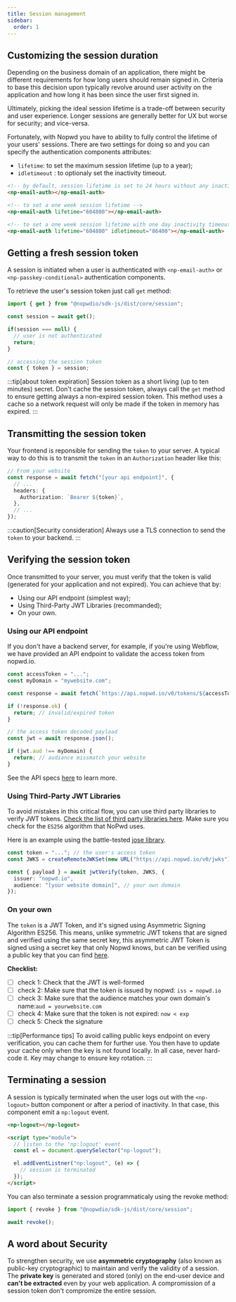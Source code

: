```yaml
---
title: Session management
sidebar:
  order: 1
---
```


## Customizing the session duration

Depending on the business domain of an application, there might be different requirements for how long users should remain signed in.
Criteria to base this decision upon typically revolve around user activity on the application and how long it has been since the user first signed in.

Ultimately, picking the ideal session lifetime is a trade-off between security and user experience.
Longer sessions are generally better for UX but worse for security; and vice-versa.

Fortunately, with Nopwd you have to ability to fully control the lifetime of your users' sessions.
There are two settings for doing so and you can specify the authentication components attributes:
 - `lifetime`: to set the maximum session lifetime (up to a year);
 - `idletimeout` : to optionaly set the inactivity timeout.

```html
<!-- by default, session lifetime is set to 24 hours without any inactivity threshold -->
<np-email-auth></np-email-auth>

<!-- to set a one week session lifetime -->
<np-email-auth lifetime="604800"></np-email-auth>

<!-- to set a one week session lifetime with one day inactivity timeout -->
<np-email-auth lifetime="604800" idletimeout="86400"></np-email-auth>
```


## Getting a fresh session token

A session is initiated when a user is authenticated with `<np-email-auth>` or `<np-passkey-conditional>`
authentication components.

To retrieve the user's session token just call `get` method:

```ts
import { get } from "@nopwdio/sdk-js/dist/core/session";

const session = await get();

if(session === null) {
  // user is not authenticated
  return;
}

// accessing the session token
const { token } = session;

```

:::tip[about token expiration]
Session token as a short living (up to ten minutes) secret.
Don't cache the session token, always call the `get` method to ensure getting always a non-expired session token.
This method uses a cache so a network request will only be made if the token in memory has expired.
:::

## Transmitting the session token

Your frontend is reponsible for sending the `token` to your server. A typical way to do this is to transmit the `token` in an `Authorization` header like this:

```ts
// From your website
const response = await fetch("[your api endpoint]", {
  // ...
  headers: {
    Authorization: `Bearer ${token}`,
  },
  // ...
});
```

:::caution[Security consideration]
Always use a TLS connection to send the `token` to your backend.
:::

## Verifying the session token

Once transmitted to your server, you must verify that the token is valid (generated for your application and not expired).
You can achieve that by:
 - Using our API endpoint (simplest way);
 - Using Third-Party JWT Libraries (recommanded);
 - On your own.

### Using our API endpoint

If you don't have a backend server, for example, if you're using Webflow, we have provided an API endpoint to validate the access token from nopwd.io.

```ts
const accessToken = "...";
const myDomain = "mywebsite.com";

const response = await fetch(`https://api.nopwd.io/v0/tokens/${accessToken}`);

if (!response.ok) {
  return; // invalid/expired token
}

// the access token decoded payload
const jwt = await response.json();

if (jwt.aud !== myDomain) {
  return; // audiance missmatch your website
}
```

See the API specs [here](/reference/api/token) to learn more.

### Using Third-Party JWT Libraries

To avoid mistakes in this critical flow, you can use third party libraries to verify JWT tokens. [Check the list of third party libraries here](https://jwt.io/libraries). Make sure you check for the `ES256` algorithm that NoPwd uses.

Here is an example using the battle-tested [jose library](https://github.com/panva/jose/blob/main/docs/functions/jwt_verify.jwtVerify.md).

```ts
const token = "..."; // the user's access token
const JWKS = createRemoteJWKSet(new URL("https://api.nopwd.io/v0/jwks"));

const { payload } = await jwtVerify(token, JWKS, {
  issuer: "nopwd.io",
  audience: "[your website domain]", // your own domain
});
```

### On your own

The `token` is a JWT Token, and it's signed using Asymmetric Signing Algorithm ES256. This means, unlike symmetric JWT tokens that are signed and verified using the same secret key, this asymmetric JWT Token is signed using a secret key that only Nopwd knows, but can be verified using a public key that you can find [here](/reference/api/jwks).

**Checklist:**

- [ ] check 1: Check that the JWT is well-formed
- [ ] check 2: Make sure that the token is issued by nopwd: `iss = nopwd.io`
- [ ] check 3: Make sure that the audience matches your own domain's name:`aud = yourwebsite.com`
- [ ] check 4: Make sure that the token is not expired: `now < exp`
- [ ] check 5: Check the signature

:::tip[Performance tips]
To avoid calling public keys endpoint on every verification, you can cache them for further use. You then have to update your cache only when the key is not found locally.
In all case, never hard-code it. Key may change to ensure key rotation.
:::


## Terminating a session
A session is typically terminated when the user logs out with the `<np-logout>` button 
component or after a period of inactivity. In that case, this component emit a `np:logout` event.

```html
<np-logout></np-logout>

<script type="module">
  // listen to the 'np:logout' event
  const el = document.querySelector("np-logout");

  el.addEventListner("np:logout", (e) => {
    // session is terminated
  });
</script>
```

You can also terminate a session programmaticaly using the revoke method:
```ts
import { revoke } from "@nopwdio/sdk-js/dist/core/session";

await revoke();
```


## A word about Security

To strengthen security, we use **asymmetric cryptography** (also known as public-key cryptographic) to maintain and verify the validity of a session.
The **private key** is generated and stored (only) on the end-user device and **can't be extracted** even by your web application.
A compromission of a session token don't compromize the entire session.



